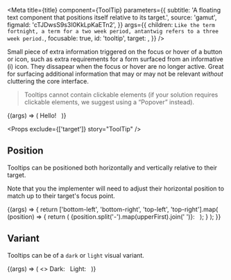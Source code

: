 

<Meta
  title={title}
  component={ToolTip}
  parameters={{
    subtitle:
      'A floating text component that positions itself relative to its target.',
    source: 'gamut',
    figmaId: 'cTJDwsS9s3I0KkLpKaETn2',
  }}
  args={{
    children: `Like the term fortnight, a term for a two week period, antantwig refers to a three week period.`,
    focusable: true,
    id: 'tooltip',
    target: <InfoCircleIcon size={20} />,
  }}
/>

Small piece of extra information triggered on the focus or hover of a button or icon,
such as extra requirements for a form surfaced from an informative (i) icon.
They dissapear when the focus or hover are no longer active.
Great for surfacing additional information that may or may not be relevant _without_ cluttering the core interface.

> Tooltips cannot contain clickable elements (if your solution requires clickable elements, we suggest using a “Popover” instead).

<Canvas>
  <Story name="ToolTip">
    {(args) => (
      <TooltipArea tipPosition={args.position}>
        Hello! &nbsp;
        <ToolTip {...args} />
      </TooltipArea>
    )}
  </Story>
</Canvas>

<Props exclude={['target']} story="ToolTip" />

## Position

Tooltips can be positioned both horizontally and vertically relative to their target.

Note that you the implementer will need to adjust their horizontal position to match up to their target's focus point.

<Canvas>
  <Story name="Position">
    {(args) => {
      return ['bottom-left', 'bottom-right', 'top-left', 'top-right'].map(
        (position) => {
          return (
            <TooltipArea key={position} tipPosition={position}>
              {position.split('-').map(upperFirst).join(' ')}: &nbsp;
              <ToolTip {...args} position={position} />
            </TooltipArea>
          );
        }
      );
    }}
  </Story>
</Canvas>

## Variant

Tooltips can be of a `dark` or `light` visual variant.

<Canvas>
  <Story name="Variant">
    {(args) => (
      <>
        <TooltipArea tipPosition={args.position}>
          Dark: &nbsp;
          <ToolTip {...args} variant="dark" />
        </TooltipArea>
        <TooltipArea tipPosition={args.position}>
          Light: &nbsp;
          <ToolTip {...args} variant="light" />
        </TooltipArea>
      </>
    )}
  </Story>
</Canvas>
